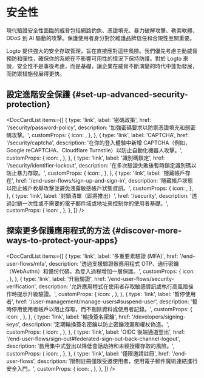 
# 安全性

現代驗證安全性面臨的威脅包括網路釣魚、憑證填充、暴力破解攻擊、勒索軟體、DDoS 到 AI 驅動的攻擊。保護使用者身分對於維護品牌信任和合規性至關重要。

Logto 提供強大的安全存取管理，旨在直接應對這些風險。我們優先考慮主動威脅預防和彈性，確保你的系統在不影響可用性的情況下保持防護。對於 Logto 來說，安全性不是事後考慮，而是基礎，讓企業在威脅不斷演變的時代中蓬勃發展，而防禦措施發展得更快。

## 設定進階安全保護 \{#set-up-advanced-security-protection}

<DocCardList
  items={[
    {
      type: 'link',
      label: '密碼政策',
      href: '/security/password-policy',
      description: '加強密碼要求以防禦憑證填充和弱密碼攻擊。',
      customProps: {
        icon: <KeyIcon />,
      },
    },
    {
      type: 'link',
      label: 'CAPTCHA',
      href: '/security/captcha',
      description:
        '在你的登入體驗中新增 CAPTCHA（例如，Google reCAPTCHA、Cloudflare Turnstile）以防止自動化機器人攻擊。',
      customProps: {
        icon: <CheckboxIcon />,
      },
    },
    {
      type: 'link',
      label: '識別碼鎖定',
      href: '/security/identifier-lockout',
      description: '在多次驗證失敗後暫時鎖定識別碼以防止暴力存取。',
      customProps: {
        icon: <LockIcon />,
      },
    },
    {
      type: 'link',
      label: '隱藏帳戶存在',
      href: '/end-user-flows/sign-up-and-sign-in',
      description: '隱藏帳戶狀態以阻止帳戶枚舉攻擊並避免洩露敏感帳戶狀態資訊。',
      customProps: {
        icon: <HideIcon />,
      },
    },
    {
      type: 'link',
      label: '封鎖清單（即將推出）',
      href: '/security',
      description: '透過封鎖一次性或不需要的電子郵件域或地址來控制你的使用者基礎。',
      customProps: {
        icon: <BlockUserIcon />,
      },
    },
  ]}
/>

## 探索更多保護應用程式的方法 \{#discover-more-ways-to-protect-your-apps}

<DocCardList
  items={[
    {
      type: 'link',
      label: '多重要素驗證 (MFA)',
      href: '/end-user-flows/mfa',
      description:
        '透過支援驗證器應用程式 OTP、通行密鑰（WebAuthn）和備份代碼，為登入過程增加一層保護。',
      customProps: {
        icon: <LockIcon />,
      },
    },
    {
      type: 'link',
      label: '升級驗證',
      href: '/end-user-flows/security-verification',
      description: '允許應用程式在使用者存取敏感資訊或執行高風險操作時提示升級驗證。',
      customProps: {
        icon: <SecurityIcon />,
      },
    },
    {
      type: 'link',
      label: '暫停使用者',
      href: '/user-management/manage-users#suspend-user',
      description: '暫時停用使用者帳戶以阻止存取，而不刪除資料或使用者記錄。',
      customProps: {
        icon: <SuspendIcon />,
      },
    },
    {
      type: 'link',
      label: '輪換簽名密鑰',
      href: '/developers/signing-keys',
      description: '定期輪換簽名密鑰以防止密鑰洩漏和權杖偽造。',
      customProps: {
        icon: <SendEmailIcon />,
      },
    },
    {
      type: 'link',
      label: 'OIDC 後端通道登出',
      href: '/end-user-flows/sign-out#federated-sign-out-back-channel-logout',
      description: '啟用集中式登出以降低會話劫持和未經授權存取的風險。',
      customProps: {
        icon: <SuspendIcon />,
      },
    },
    {
      type: 'link',
      label: '僅限邀請註冊',
      href: '/end-user-flows',
      description: '限制註冊僅限受邀使用者，使用電子郵件魔術連結進行安全入門。',
      customProps: {
        icon: <SendEmailIcon />,
      },
    },
  ]}
/>
